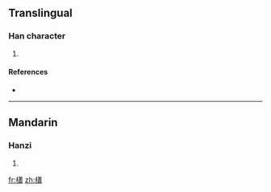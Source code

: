 ==Translingual==

===Han character===
{{Han char|rn=75|rad=木|as=17|sn=21|four=4492<sub>7</sub>|canj=木廿中X (DTLX)}}

# {{defn|Han|sort=木17}}

====References====
* {{Han ref|kx=0562.150|dkj=15885|dj=0950.370|hdz=21320.010|uh=6AF9|ud=27385|bh=F457|bd=62551}}

----

==Mandarin==

===Hanzi===
{{cmn-hanzi|pin=[[xiāo]] ([[xiao1]])|wg=hsiao<sup>1</sup>}}

# {{defn|Mandarin|sort=木17}}

[[fr:櫹]]
[[zh:櫹]]